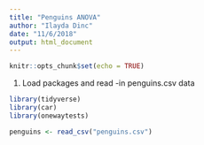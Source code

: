 ```yaml
---
title: "Penguins ANOVA"
author: "Ilayda Dinc"
date: "11/6/2018"
output: html_document
---
```


```r
knitr::opts_chunk$set(echo = TRUE)
```


1. Load packages and read -in penguins.csv data

```r
library(tidyverse)
library(car)
library(onewaytests)

penguins <- read_csv("penguins.csv")
```

